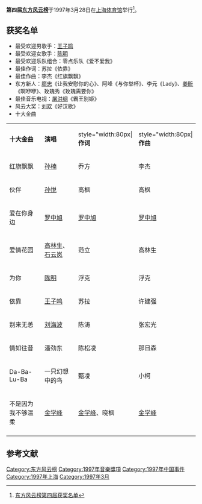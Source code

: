 '''第四届[[东方风云榜|东方风云榜]]'''于1997年3月28日在[[上海体育馆|上海体育馆]]举行<ref>[http://ent.sina.com.cn/2004-02-17/1146305074.html 东方风云榜第四届获奖名单]</ref>。

==获奖名单==
*最受欢迎男歌手：[[王子鸣|王子鸣]]
*最受欢迎女歌手：[[陳明_（歌手）|陈明]]
*最受欢迎乐队组合：零点乐队《爱不爱我》
*最佳作词：苏拉《依靠》
*最佳作曲：李杰《红旗飘飘》
*东方新人：[[廖忠|廖忠]]《让我安慰你的心》、阿峰《与你举杯》、李元《Lady》、[[姜昕|姜昕]]《啊咿咿》、玫瑰秀《玫瑰需要你》
*最佳音乐电视：[[屠洪纲|屠洪纲]]《霸王别姬》
*风云大奖：[[刘欢|刘欢]]《好汉歌》 
*十大金曲
{|class="wikitable"
|- style="background:white; color:black" align=center
|style="width:140px"|'''十大金曲'''||style="width:130px"|'''演唱'''||style="width:80px|'''作词'''||style="width:80px|'''作曲'''
|-
|红旗飘飘||[[孙楠|孙楠]]||乔方||李杰
|-
|伙伴||[[孙悦_(歌手)|孙悦]]||高枫||高枫　
|-
|爱在你身边||[[罗中旭|罗中旭]]||[[罗中旭|罗中旭]]||[[罗中旭|罗中旭]]
|-
|爱情花园||[[高林生|高林生]]、[[石云岚|石云岚]]||范立||高林生
|-
|为你||[[陳明_（歌手）|陈明]]||浮克||浮克
|-
|依靠||[[王子鸣|王子鸣]]||苏拉||许建强
|-
|别来无恙||[[刘海波|刘海波]]||陈涛||张宏光
|-
|情如往昔||潘劲东||陈松凌||那日森
|-
|Da-Ba-Lu-Ba||一只幻想中的鸟||甄凌||小柯
|-
|不是因为我不够温柔||[[金学峰|金学峰]]||[[金学峰|金学峰]]、晓枫||[[金学峰|金学峰]]
|-
|}

==参考文献==
<div class="references-small">
<references />
</div>
{{东方风云榜}}
[[Category:东方风云榜|Category:东方风云榜]]
[[Category:1997年音樂獎項|Category:1997年音樂獎項]]
[[Category:1997年中国事件|Category:1997年中国事件]]
[[Category:1997年上海|Category:1997年上海]]
[[Category:1997年3月|Category:1997年3月]]